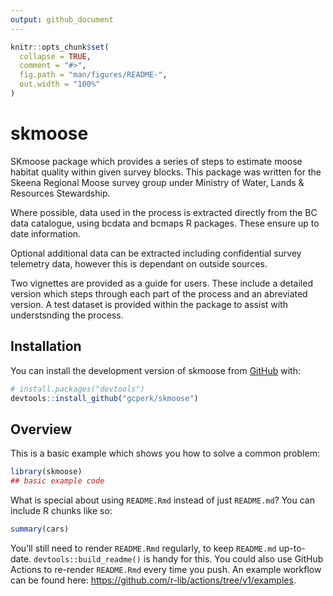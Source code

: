 ```yaml
---
output: github_document
---
```


<!-- README.md is generated from README.Rmd. Please edit that file -->

```r
knitr::opts_chunk$set(
  collapse = TRUE,
  comment = "#>",
  fig.path = "man/figures/README-",
  out.width = "100%"
)
```

# skmoose

<!-- badges: start -->
<!-- badges: end -->

SKmoose package which provides a series of steps to estimate moose habitat quality within given survey blocks. This package was written for the Skeena Regional Moose survey group under Ministry of Water, Lands & Resources Stewardship. 

Where possible, data used in the process is extracted directly from the BC data catalogue, using bcdata and bcmaps R packages. These ensure up to date information. 

Optional additional data can be extracted including confidential survey telemetry data, however this is dependant on outside sources. 

Two vignettes are provided as a guide for users. These include a detailed version which steps through each part of the process and an abreviated version. A test dataset is provided within the package to assist with understsnding the process. 


## Installation

You can install the development version of skmoose from [GitHub](https://github.com/) with:

``` r
# install.packages("devtools")
devtools::install_github("gcperk/skmoose")
```

## Overview

This is a basic example which shows you how to solve a common problem:

```r
library(skmoose)
## basic example code
```

What is special about using `README.Rmd` instead of just `README.md`? You can include R chunks like so:

```r
summary(cars)

```

You'll still need to render `README.Rmd` regularly, to keep `README.md` up-to-date. `devtools::build_readme()` is handy for this. You could also use GitHub Actions to re-render `README.Rmd` every time you push. An example workflow can be found here: <https://github.com/r-lib/actions/tree/v1/examples>.
